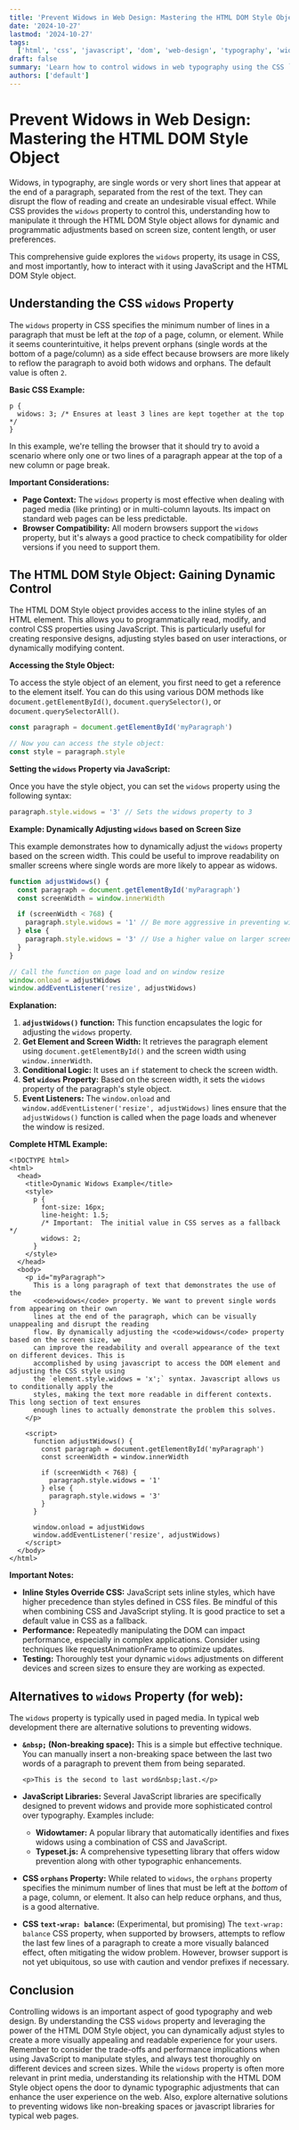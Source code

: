 ```yaml
---
title: 'Prevent Widows in Web Design: Mastering the HTML DOM Style Object'
date: '2024-10-27'
lastmod: '2024-10-27'
tags:
  ['html', 'css', 'javascript', 'dom', 'web-design', 'typography', 'widows', 'frontend-development']
draft: false
summary: 'Learn how to control widows in web typography using the CSS `widows` property and manipulate it with the HTML DOM Style object. Enhance readability and visual appeal by preventing single words from appearing on their own lines at the end of paragraphs.'
authors: ['default']
---
```


# Prevent Widows in Web Design: Mastering the HTML DOM Style Object

Widows, in typography, are single words or very short lines that appear at the end of a paragraph, separated from the rest of the text. They can disrupt the flow of reading and create an undesirable visual effect. While CSS provides the `widows` property to control this, understanding how to manipulate it through the HTML DOM Style object allows for dynamic and programmatic adjustments based on screen size, content length, or user preferences.

This comprehensive guide explores the `widows` property, its usage in CSS, and most importantly, how to interact with it using JavaScript and the HTML DOM Style object.

## Understanding the CSS `widows` Property

The `widows` property in CSS specifies the minimum number of lines in a paragraph that must be left at the _top_ of a page, column, or element. While it seems counterintuitive, it helps prevent orphans (single words at the bottom of a page/column) as a side effect because browsers are more likely to reflow the paragraph to avoid both widows and orphans. The default value is often `2`.

**Basic CSS Example:**

```plaintext
p {
  widows: 3; /* Ensures at least 3 lines are kept together at the top */
}
```

In this example, we're telling the browser that it should try to avoid a scenario where only one or two lines of a paragraph appear at the top of a new column or page break.

**Important Considerations:**

- **Page Context:** The `widows` property is most effective when dealing with paged media (like printing) or in multi-column layouts. Its impact on standard web pages can be less predictable.
- **Browser Compatibility:** All modern browsers support the `widows` property, but it's always a good practice to check compatibility for older versions if you need to support them.

## The HTML DOM Style Object: Gaining Dynamic Control

The HTML DOM Style object provides access to the inline styles of an HTML element. This allows you to programmatically read, modify, and control CSS properties using JavaScript. This is particularly useful for creating responsive designs, adjusting styles based on user interactions, or dynamically modifying content.

**Accessing the Style Object:**

To access the style object of an element, you first need to get a reference to the element itself. You can do this using various DOM methods like `document.getElementById()`, `document.querySelector()`, or `document.querySelectorAll()`.

```javascript
const paragraph = document.getElementById('myParagraph')

// Now you can access the style object:
const style = paragraph.style
```

**Setting the `widows` Property via JavaScript:**

Once you have the style object, you can set the `widows` property using the following syntax:

```javascript
paragraph.style.widows = '3' // Sets the widows property to 3
```

**Example: Dynamically Adjusting `widows` based on Screen Size**

This example demonstrates how to dynamically adjust the `widows` property based on the screen width. This could be useful to improve readability on smaller screens where single words are more likely to appear as widows.

```javascript
function adjustWidows() {
  const paragraph = document.getElementById('myParagraph')
  const screenWidth = window.innerWidth

  if (screenWidth < 768) {
    paragraph.style.widows = '1' // Be more aggressive in preventing widows on small screens
  } else {
    paragraph.style.widows = '3' // Use a higher value on larger screens
  }
}

// Call the function on page load and on window resize
window.onload = adjustWidows
window.addEventListener('resize', adjustWidows)
```

**Explanation:**

1.  **`adjustWidows()` function:** This function encapsulates the logic for adjusting the `widows` property.
2.  **Get Element and Screen Width:** It retrieves the paragraph element using `document.getElementById()` and the screen width using `window.innerWidth`.
3.  **Conditional Logic:** It uses an `if` statement to check the screen width.
4.  **Set `widows` Property:** Based on the screen width, it sets the `widows` property of the paragraph's style object.
5.  **Event Listeners:** The `window.onload` and `window.addEventListener('resize', adjustWidows)` lines ensure that the `adjustWidows()` function is called when the page loads and whenever the window is resized.

**Complete HTML Example:**

```plaintext
<!DOCTYPE html>
<html>
  <head>
    <title>Dynamic Widows Example</title>
    <style>
      p {
        font-size: 16px;
        line-height: 1.5;
        /* Important:  The initial value in CSS serves as a fallback */
        widows: 2;
      }
    </style>
  </head>
  <body>
    <p id="myParagraph">
      This is a long paragraph of text that demonstrates the use of the
      <code>widows</code> property. We want to prevent single words from appearing on their own
      lines at the end of the paragraph, which can be visually unappealing and disrupt the reading
      flow. By dynamically adjusting the <code>widows</code> property based on the screen size, we
      can improve the readability and overall appearance of the text on different devices. This is
      accomplished by using javascript to access the DOM element and adjusting the CSS style using
      the `element.style.widows = 'x';` syntax. Javascript allows us to conditionally apply the
      styles, making the text more readable in different contexts. This long section of text ensures
      enough lines to actually demonstrate the problem this solves.
    </p>

    <script>
      function adjustWidows() {
        const paragraph = document.getElementById('myParagraph')
        const screenWidth = window.innerWidth

        if (screenWidth < 768) {
          paragraph.style.widows = '1'
        } else {
          paragraph.style.widows = '3'
        }
      }

      window.onload = adjustWidows
      window.addEventListener('resize', adjustWidows)
    </script>
  </body>
</html>
```

**Important Notes:**

- **Inline Styles Override CSS:** JavaScript sets inline styles, which have higher precedence than styles defined in CSS files. Be mindful of this when combining CSS and JavaScript styling. It is good practice to set a default value in CSS as a fallback.
- **Performance:** Repeatedly manipulating the DOM can impact performance, especially in complex applications. Consider using techniques like requestAnimationFrame to optimize updates.
- **Testing:** Thoroughly test your dynamic `widows` adjustments on different devices and screen sizes to ensure they are working as expected.

## Alternatives to `widows` Property (for web):

The `widows` property is typically used in paged media. In typical web development there are alternative solutions to preventing widows.

- **`&nbsp;` (Non-breaking space):** This is a simple but effective technique. You can manually insert a non-breaking space between the last two words of a paragraph to prevent them from being separated.

  ```plaintext
  <p>This is the second to last word&nbsp;last.</p>
  ```

- **JavaScript Libraries:** Several JavaScript libraries are specifically designed to prevent widows and provide more sophisticated control over typography. Examples include:

  - **Widowtamer:** A popular library that automatically identifies and fixes widows using a combination of CSS and JavaScript.
  - **Typeset.js:** A comprehensive typesetting library that offers widow prevention along with other typographic enhancements.

- **CSS `orphans` Property:** While related to `widows`, the `orphans` property specifies the minimum number of lines that must be left at the _bottom_ of a page, column, or element. It also can help reduce orphans, and thus, is a good alternative.

- **CSS `text-wrap: balance`:** (Experimental, but promising) The `text-wrap: balance` CSS property, when supported by browsers, attempts to reflow the last few lines of a paragraph to create a more visually balanced effect, often mitigating the widow problem. However, browser support is not yet ubiquitous, so use with caution and vendor prefixes if necessary.

## Conclusion

Controlling widows is an important aspect of good typography and web design. By understanding the CSS `widows` property and leveraging the power of the HTML DOM Style object, you can dynamically adjust styles to create a more visually appealing and readable experience for your users. Remember to consider the trade-offs and performance implications when using JavaScript to manipulate styles, and always test thoroughly on different devices and screen sizes. While the `widows` property is often more relevant in print media, understanding its relationship with the HTML DOM Style object opens the door to dynamic typographic adjustments that can enhance the user experience on the web. Also, explore alternative solutions to preventing widows like non-breaking spaces or javascript libraries for typical web pages.
